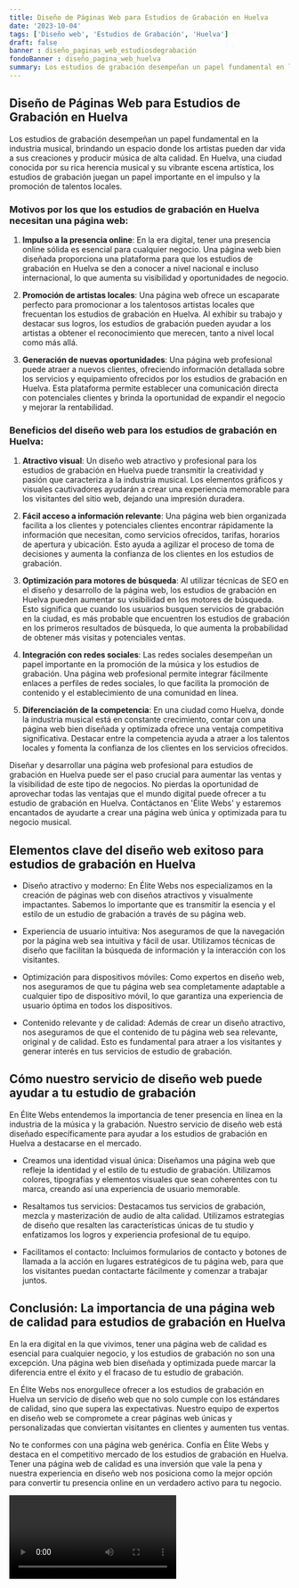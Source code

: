 ```yaml
---
title: Diseño de Páginas Web para Estudios de Grabación en Huelva
date: '2023-10-04'
tags: ['Diseño web', 'Estudios de Grabación', 'Huelva']
draft: false
banner : diseño_paginas_web_estudiosdegrabación
fondoBanner : diseño_pagina_web_huelva
summary: Los estudios de grabación desempeñan un papel fundamental en la industria musical, brindando un espacio donde los artistas pueden dar vida a sus creaciones y producir música de alta calidad. En Huelva, una ciudad conocida por su rica herencia musical y su vibrante escena artística, los estudios de grabación juegan un papel importante en el impulso y la promoción de talentos locales.
---
```


## Diseño de Páginas Web para Estudios de Grabación en Huelva

Los estudios de grabación desempeñan un papel fundamental en la industria musical, brindando un espacio donde los artistas pueden dar vida a sus creaciones y producir música de alta calidad. En Huelva, una ciudad conocida por su rica herencia musical y su vibrante escena artística, los estudios de grabación juegan un papel importante en el impulso y la promoción de talentos locales.

### Motivos por los que los estudios de grabación en Huelva necesitan una página web:

1. **Impulso a la presencia online**: En la era digital, tener una presencia online sólida es esencial para cualquier negocio. Una página web bien diseñada proporciona una plataforma para que los estudios de grabación en Huelva se den a conocer a nivel nacional e incluso internacional, lo que aumenta su visibilidad y oportunidades de negocio.

2. **Promoción de artistas locales**: Una página web ofrece un escaparate perfecto para promocionar a los talentosos artistas locales que frecuentan los estudios de grabación en Huelva. Al exhibir su trabajo y destacar sus logros, los estudios de grabación pueden ayudar a los artistas a obtener el reconocimiento que merecen, tanto a nivel local como más allá.

3. **Generación de nuevas oportunidades**: Una página web profesional puede atraer a nuevos clientes, ofreciendo información detallada sobre los servicios y equipamiento ofrecidos por los estudios de grabación en Huelva. Esta plataforma permite establecer una comunicación directa con potenciales clientes y brinda la oportunidad de expandir el negocio y mejorar la rentabilidad.

### Beneficios del diseño web para los estudios de grabación en Huelva:

1. **Atractivo visual**: Un diseño web atractivo y profesional para los estudios de grabación en Huelva puede transmitir la creatividad y pasión que caracteriza a la industria musical. Los elementos gráficos y visuales cautivadores ayudarán a crear una experiencia memorable para los visitantes del sitio web, dejando una impresión duradera.

2. **Fácil acceso a información relevante**: Una página web bien organizada facilita a los clientes y potenciales clientes encontrar rápidamente la información que necesitan, como servicios ofrecidos, tarifas, horarios de apertura y ubicación. Esto ayuda a agilizar el proceso de toma de decisiones y aumenta la confianza de los clientes en los estudios de grabación.

3. **Optimización para motores de búsqueda**: Al utilizar técnicas de SEO en el diseño y desarrollo de la página web, los estudios de grabación en Huelva pueden aumentar su visibilidad en los motores de búsqueda. Esto significa que cuando los usuarios busquen servicios de grabación en la ciudad, es más probable que encuentren los estudios de grabación en los primeros resultados de búsqueda, lo que aumenta la probabilidad de obtener más visitas y potenciales ventas.

4. **Integración con redes sociales**: Las redes sociales desempeñan un papel importante en la promoción de la música y los estudios de grabación. Una página web profesional permite integrar fácilmente enlaces a perfiles de redes sociales, lo que facilita la promoción de contenido y el establecimiento de una comunidad en línea.

5. **Diferenciación de la competencia**: En una ciudad como Huelva, donde la industria musical está en constante crecimiento, contar con una página web bien diseñada y optimizada ofrece una ventaja competitiva significativa. Destacar entre la competencia ayuda a atraer a los talentos locales y fomenta la confianza de los clientes en los servicios ofrecidos.

Diseñar y desarrollar una página web profesional para estudios de grabación en Huelva puede ser el paso crucial para aumentar las ventas y la visibilidad de este tipo de negocios. No pierdas la oportunidad de aprovechar todas las ventajas que el mundo digital puede ofrecer a tu estudio de grabación en Huelva. Contáctanos en 'Élite Webs' y estaremos encantados de ayudarte a crear una página web única y optimizada para tu negocio musical.

<GifSeo />

<Cta />

## Elementos clave del diseño web exitoso para estudios de grabación en Huelva

- Diseño atractivo y moderno: En Élite Webs nos especializamos en la creación de páginas web con diseños atractivos y visualmente impactantes. Sabemos lo importante que es transmitir la esencia y el estilo de un estudio de grabación a través de su página web.

- Experiencia de usuario intuitiva: Nos aseguramos de que la navegación por la página web sea intuitiva y fácil de usar. Utilizamos técnicas de diseño que facilitan la búsqueda de información y la interacción con los visitantes.

- Optimización para dispositivos móviles: Como expertos en diseño web, nos aseguramos de que tu página web sea completamente adaptable a cualquier tipo de dispositivo móvil, lo que garantiza una experiencia de usuario óptima en todos los dispositivos.

- Contenido relevante y de calidad: Además de crear un diseño atractivo, nos aseguramos de que el contenido de tu página web sea relevante, original y de calidad. Esto es fundamental para atraer a los visitantes y generar interés en tus servicios de estudio de grabación.

## Cómo nuestro servicio de diseño web puede ayudar a tu estudio de grabación

En Élite Webs entendemos la importancia de tener presencia en línea en la industria de la música y la grabación. Nuestro servicio de diseño web está diseñado específicamente para ayudar a los estudios de grabación en Huelva a destacarse en el mercado.

- Creamos una identidad visual única: Diseñamos una página web que refleje la identidad y el estilo de tu estudio de grabación. Utilizamos colores, tipografías y elementos visuales que sean coherentes con tu marca, creando así una experiencia de usuario memorable.

- Resaltamos tus servicios: Destacamos tus servicios de grabación, mezcla y masterización de audio de alta calidad. Utilizamos estrategias de diseño que resalten las características únicas de tu studio y enfatizamos los logros y experiencia profesional de tu equipo.

- Facilitamos el contacto: Incluimos formularios de contacto y botones de llamada a la acción en lugares estratégicos de tu página web, para que los visitantes puedan contactarte fácilmente y comenzar a trabajar juntos.

## Conclusión: La importancia de una página web de calidad para estudios de grabación en Huelva

En la era digital en la que vivimos, tener una página web de calidad es esencial para cualquier negocio, y los estudios de grabación no son una excepción. Una página web bien diseñada y optimizada puede marcar la diferencia entre el éxito y el fracaso de tu estudio de grabación.

En Élite Webs nos enorgullece ofrecer a los estudios de grabación en Huelva un servicio de diseño web que no solo cumple con los estándares de calidad, sino que supera las expectativas. Nuestro equipo de expertos en diseño web se compromete a crear páginas web únicas y personalizadas que conviertan visitantes en clientes y aumenten tus ventas.

No te conformes con una página web genérica. Confía en Élite Webs y destaca en el competitivo mercado de los estudios de grabación en Huelva. Tener una página web de calidad es una inversión que vale la pena y nuestra experiencia en diseño web nos posiciona como la mejor opción para convertir tu presencia online en un verdadero activo para tu negocio.

<Video />

<CtaBot job='Estudios de Grabación' city='Huelva'/>

<Gmaps query='Huelva+españa+maps' />